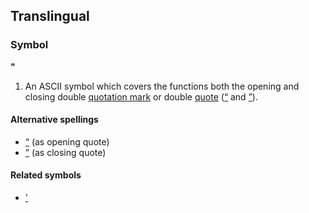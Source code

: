 ==Translingual==
===Symbol===
'''"'''

#An ASCII symbol which covers the functions both the opening and closing double [[quotation mark]] or double [[quote]] ([[“]] and [[”]]).

====Alternative spellings====
*[[“]] (as opening quote)
*[[”]] (as closing quote) 

====Related symbols====
*[[']]